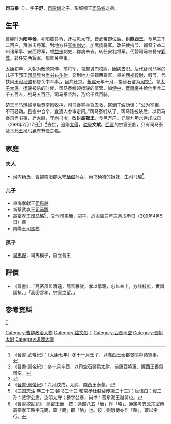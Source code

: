 '''司马泰'''（{{bd|3世紀|？|299年||catIdx=S}}），字'''子舒'''，[[司馬馗|司馬馗]]之子，彭城穆王[[司马权|司马权]]之弟。

==生平==
[[曹魏|曹魏]]时为'''阳亭侯'''，补阳翟[[县令|县令]]，迁[[扶风|扶风]][[太守|太守]]。[[晋武帝|晋武帝]]即位后，封'''陇西王'''，食邑三千二百户，拜游击将军。到地方任[[兗州|兗州]][[刺史|刺史]]，加鹰扬将军。改任使持节、都督宁益二州诸军事、安西将军，领[[益州|益州]]刺史，称病未去。转任安北将军，代替司马权督守[[鄴城|鄴城]]。转任安西将军、都督关中事。

[[太康_(西晋)|太康]]初年，入朝为散骑常侍、前将军，领鄴城门校尉，因病去职。后代替[[司马孚|司马孚]]的儿子下邳王[[司馬晃_(下邳王)|司马晃]]为[[尚书右仆射|尚书右仆射]]。又到地方任镇西将军，领护[[西戎校尉|西戎校尉]]、假节，代扶风王[[司马骏|司马骏]]都督关中军事<ref>《晉書·武帝紀》：〔太康七年〕冬十一月壬子，以隴西王泰都督關中諸軍事。</ref>，因病还京。[[永熙_(西晋)|永熙]]元年十月，接替石鉴为[[司空|司空]]<ref>《晉書·惠帝紀》：冬十月辛酉，以司空石鑒爲太尉，前鎮西將軍、隴西王泰爲司空。</ref>，领[[太子太保|太子太保]]。[[杨骏|杨骏]]被杀的时候，司马泰统领杨骏的军营，加[[侍中|侍中]]，[[晋惠帝|晋惠帝]]补给他步兵二千五百人，战马五百匹。司马泰坚辞，乃给千兵百骑。

楚王[[司马玮|司马玮]]被皇后[[贾南风|贾南风]]收押，司马泰率兵将去救，祭酒丁绥劝谏：“公为宰相，不可轻动。且夜中仓卒，宜遣人参审定问。”司马泰听从了。司马玮被杀后，以司马泰[[录尚书事|录尚书事]]，迁[[太尉|太尉]]，守[[尚书令|尚书令]]，改封'''高密王'''，食邑万户。[[元康_(西晋)|元康]]九年六月戊戌日（299年7月17日<ref>{{Cite web |url=https://sinocal.sinica.edu.tw/ |title=兩千年中西曆換算 |accessdate=2020-10-03 |archive-date=2020-09-05 |archive-url=https://web.archive.org/web/20200905100422/https://sinocal.sinica.edu.tw/ |dead-url=no }}</ref>）<ref>《[[s:晉書/卷004|晉書·惠帝紀]]》：六月戊戌，太尉、隴西王泰薨。</ref>去世，追赠[[太傅|太傅]]，[[谥号|谥号]]'''文献'''。[[西晋|西晋]]的宗室王族，只有司马泰及[[晋朝藩王列表|下邳王]][[司马晃|司马晃]]有节俭之名。

==家庭==
===夫人===
*河内杨氏，曹魏南阳郡太守[[杨俊_(三国)|杨俊]]孙女，尚书杨猗的姐妹，生司马越<ref>《三国志注·卷二十三·魏书二十三·和常杨杜赵裴传第二十三》：世语曰：俊二孙：览字公质，汝阴太守；猗字公彦，尚书：晋东海王越舅也。</ref>

===儿子===
*東海孝獻王[[司馬越|司馬越]]
*新蔡武哀王[[司马腾|司马腾]]
*高密孝王[[司马略|司马略]]<ref>《晉書校勘記》：高密王簡　按：通鑑八五「簡」作「略」。通鑑考異云宗室傳高密孝王略字元簡，蓋「簡」即「略」也。按：劉暾傳亦作「略」，蓋以字行。</ref>，又作司馬簡，嗣子，於永嘉三年三月戊申日（309年4月5日）薨
*南陽王[[司馬模|司馬模]]

===孫子===
*[[司馬保|司馬保]]，司馬模子，自立晉王

==評價==
*《晉書》：「高密風監清遠，簡素寡欲，孝以承親，忠以奉上，方諸枝庶，實謂國楨。」「高密含和，宗室之望。」

== 参考资料 ==
{{reflist}}

{{start box}}
{{s-before|無}}
{{s-title|[[晉朝藩王列表#隴西國|晉朝隴西王]]|265年—296年}}
{{s-after|無}}
{{s-before|無}}
{{s-title|[[晉朝藩王列表#高密國|晉朝高密王]]|296年—299年}}
{{s-after|子[[司馬略|司馬略]]}}
{{s-gov}}
{{s-before|[[衛瓘|衛瓘]]}}
{{s-title|[[西晉|西晉]][[司空|司空]]|290年－294年}}
{{s-after|[[司馬晃_(下邳王)|司馬晃]]}}
{{end box}}

[[category:河内司马氏|T]]
[[Category:曹魏政治人物|Category:曹魏政治人物]]
[[Category:諡文獻|Category:諡文獻]]
[[Category:晉朝宗室國王|T]]
[[Category:西晋司空|Category:西晋司空]]
[[Category:晋朝太尉|Category:晋朝太尉]]
[[Category:追赠太傅|Category:追赠太傅]]